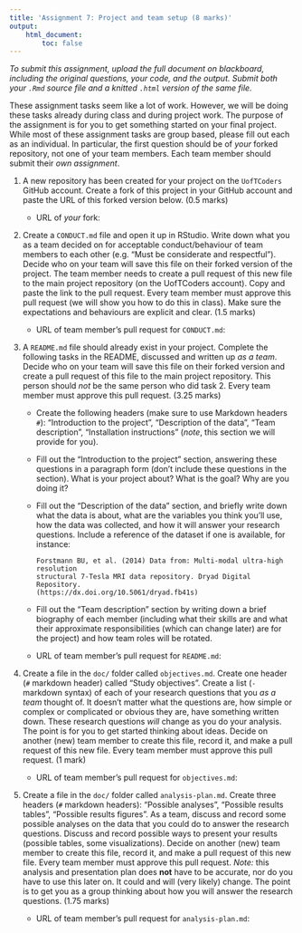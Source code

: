 ```yaml
---
title: 'Assignment 7: Project and team setup (8 marks)'
output:
    html_document:
        toc: false
---
```


*To submit this assignment, upload the full document on blackboard,
including the original questions, your code, and the output. Submit both
your `.Rmd` source file and a knitted `.html` version of the same file.*

These assignment tasks seem like a lot of work. However, we will be
doing these tasks already during class and during project work. The
purpose of the assignment is for you to get something started on your
final project. While most of these assignment tasks are group based,
please fill out each as an individual. In particular, the first question
should be of *your* forked repository, not one of your team members.
Each team member should submit their *own assignment*.

1.  A new repository has been created for your project on the
    `UofTCoders` GitHub account. Create a fork of this project in your
    GitHub account and paste the URL of this forked version below. (0.5
    marks)

    -   URL of *your* fork:

2.  Create a `CONDUCT.md` file and open it up in RStudio. Write down
    what you as a team decided on for acceptable conduct/behaviour of
    team members to each other (e.g. "Must be considerate and
    respectful"). Decide who on your team will save this file on their
    forked version of the project. The team member needs to create a
    pull request of this new file to the main project repository (on the
    UofTCoders account). Copy and paste the link to the pull request.
    Every team member must approve this pull request (we will show you
    how to do this in class). Make sure the expectations and behaviours
    are explicit and clear. (1.5 marks)

    -   URL of team member's pull request for `CONDUCT.md`:

3.  A `README.md` file should already exist in your project. Complete
    the following tasks in the README, discussed and written up *as a
    team*. Decide who on your team will save this file on their forked
    version and create a pull request of this file to the main project
    repository. This person should *not* be the same person who did
    task 2. Every team member must approve this pull request. (3.25
    marks)

    -   Create the following headers (make sure to use Markdown headers
        `#`): "Introduction to the project", "Description of the data",
        "Team description", "Installation instructions" (*note*, this
        section we will provide for you).

    -   Fill out the "Introduction to the project" section, answering
        these questions in a paragraph form (don't include these
        questions in the section). What is your project about? What is
        the goal? Why are you doing it?

    -   Fill out the "Description of the data" section, and briefly
        write down what the data is about, what are the variables you
        think you'll use, how the data was collected, and how it will
        answer your research questions. Include a reference of the
        dataset if one is available, for instance:

            Forstmann BU, et al. (2014) Data from: Multi-modal ultra-high resolution
            structural 7-Tesla MRI data repository. Dryad Digital Repository.
            (https://dx.doi.org/10.5061/dryad.fb41s)

    -   Fill out the "Team description" section by writing down a brief
        biography of each member (including what their skills are and
        what their approximate responsibilities (which can change later)
        are for the project) and how team roles will be rotated.

    -   URL of team member's pull request for `README.md`:

4.  Create a file in the `doc/` folder called `objectives.md`. Create
    one header (`#` markdown header) called "Study objectives". Create a
    list (`-` markdown syntax) of each of your research questions that
    you *as a team* thought of. It doesn't matter what the questions
    are, how simple or complex or complicated or obvious they are, have
    something written down. These research questions *will* change as
    you do your analysis. The point is for you to get started thinking
    about ideas. Decide on another (new) team member to create this
    file, record it, and make a pull request of this new file. Every
    team member must approve this pull request. (1 mark)

    -   URL of team member's pull request for `objectives.md`:

5.  Create a file in the `doc/` folder called `analysis-plan.md`. Create
    three headers (`#` markdown headers): "Possible analyses", "Possible
    results tables", "Possible results figures". As a team, discuss and
    record some possible analyses on the data that you could do to
    answer the research questions. Discuss and record possible ways to
    present your results (possible tables, some visualizations). Decide
    on another (new) team member to create this file, record it, and
    make a pull request of this new file. Every team member must approve
    this pull request. *Note:* this analysis and presentation plan does
    **not** have to be accurate, nor do you have to use this later on.
    It could and will (very likely) change. The point is to get you as a
    group thinking about how you will answer the research questions.
    (1.75 marks)

    -   URL of team member's pull request for `analysis-plan.md`:
